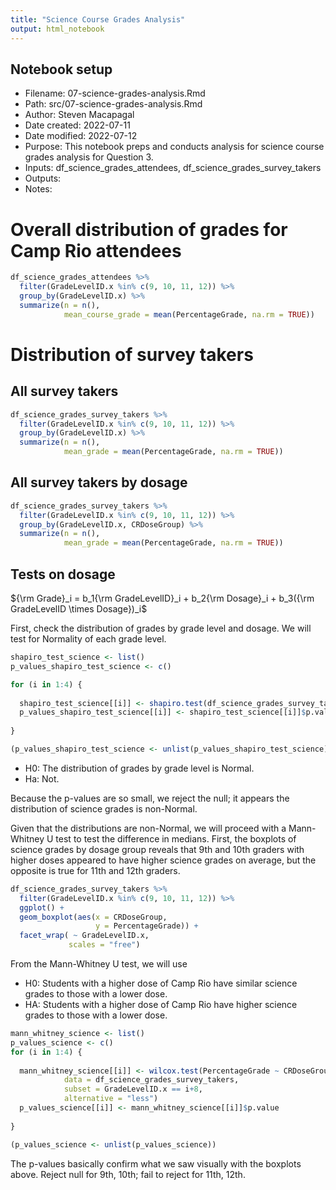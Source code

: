 ```yaml
---
title: "Science Course Grades Analysis"
output: html_notebook
---
```


## Notebook setup

* Filename: 07-science-grades-analysis.Rmd
* Path: src/07-science-grades-analysis.Rmd
* Author: Steven Macapagal
* Date created: 2022-07-11
* Date modified: 2022-07-12
* Purpose: This notebook preps and conducts analysis for science course grades analysis for Question 3.
* Inputs: df_science_grades_attendees, df_science_grades_survey_takers
* Outputs: 
* Notes:

# Overall distribution of grades for Camp Rio attendees

```r
df_science_grades_attendees %>%
  filter(GradeLevelID.x %in% c(9, 10, 11, 12)) %>%
  group_by(GradeLevelID.x) %>%
  summarize(n = n(),
            mean_course_grade = mean(PercentageGrade, na.rm = TRUE))
```

# Distribution of survey takers

## All survey takers

```r
df_science_grades_survey_takers %>%
  filter(GradeLevelID.x %in% c(9, 10, 11, 12)) %>%
  group_by(GradeLevelID.x) %>%
  summarize(n = n(),
            mean_grade = mean(PercentageGrade, na.rm = TRUE))
```

## All survey takers by dosage

```r
df_science_grades_survey_takers %>%
  filter(GradeLevelID.x %in% c(9, 10, 11, 12)) %>%
  group_by(GradeLevelID.x, CRDoseGroup) %>%
  summarize(n = n(),
            mean_grade = mean(PercentageGrade, na.rm = TRUE))
```

## Tests on dosage

${\rm Grade}_i = b_1{\rm GradeLevelID}_i + b_2{\rm Dosage}_i + b_3({\rm GradeLevelID \times Dosage})_i$ 

First, check the distribution of grades by grade level and dosage. We will test for Normality of each grade level.

```r
shapiro_test_science <- list()
p_values_shapiro_test_science <- c()

for (i in 1:4) {
  
  shapiro_test_science[[i]] <- shapiro.test(df_science_grades_survey_takers$PercentageGrade[df_science_grades_survey_takers$GradeLevelID.x == i + 8])
  p_values_shapiro_test_science[[i]] <- shapiro_test_science[[i]]$p.value
  
}

(p_values_shapiro_test_science <- unlist(p_values_shapiro_test_science))
```

* H0: The distribution of grades by grade level is Normal.
* Ha: Not.

Because the p-values are so small, we reject the null; it appears the distribution of science grades is non-Normal.

Given that the distributions are non-Normal, we will proceed with a Mann-Whitney U test to test the difference in medians. First, the boxplots of science grades by dosage group reveals that 9th and 10th graders with higher doses appeared to have higher science grades on average, but the opposite is true for 11th and 12th graders.

```r
df_science_grades_survey_takers %>%
  filter(GradeLevelID.x %in% c(9, 10, 11, 12)) %>%
  ggplot() +
  geom_boxplot(aes(x = CRDoseGroup,
                   y = PercentageGrade)) +
  facet_wrap( ~ GradeLevelID.x,
             scales = "free")
```

From the Mann-Whitney U test, we will use

* H0: Students with a higher dose of Camp Rio have similar science grades to those with a lower dose.
* HA: Students with a higher dose of Camp Rio have higher science grades to those with a lower dose.

```r
mann_whitney_science <- list()
p_values_science <- c()
for (i in 1:4) {
  
  mann_whitney_science[[i]] <- wilcox.test(PercentageGrade ~ CRDoseGroup,
            data = df_science_grades_survey_takers,
            subset = GradeLevelID.x == i+8,
            alternative = "less")
  p_values_science[[i]] <- mann_whitney_science[[i]]$p.value
  
}

(p_values_science <- unlist(p_values_science))

```

The p-values basically confirm what we saw visually with the boxplots above. Reject null for 9th, 10th; fail to reject for 11th, 12th.